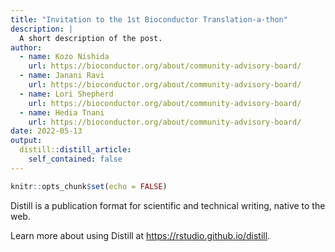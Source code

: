 ```yaml
---
title: "Invitation to the 1st Bioconductor Translation-a-thon"
description: |
  A short description of the post.
author:
  - name: Kozo Nishida
    url: https://bioconductor.org/about/community-advisory-board/
  - name: Janani Ravi
    url: https://bioconductor.org/about/community-advisory-board/
  - name: Lori Shepherd
    url: https://bioconductor.org/about/community-advisory-board/
  - name: Hedia Tnani
    url: https://bioconductor.org/about/community-advisory-board/
date: 2022-05-13
output:
  distill::distill_article:
    self_contained: false
---
```



```r
knitr::opts_chunk$set(echo = FALSE)
```

Distill is a publication format for scientific and technical writing, native to the web.

Learn more about using Distill at <https://rstudio.github.io/distill>.



